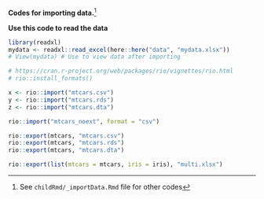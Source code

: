 
**Codes for importing data.**^[See `childRmd/_importData.Rmd` file for other codes]


**Use this code to read the data**

```r
library(readxl)
mydata <- readxl::read_excel(here::here("data", "mydata.xlsx"))
# View(mydata) # Use to view data after importing
```



```r
# https://cran.r-project.org/web/packages/rio/vignettes/rio.html
# rio::install_formats()

x <- rio::import("mtcars.csv")
y <- rio::import("mtcars.rds")
z <- rio::import("mtcars.dta")

rio::import("mtcars_noext", format = "csv")

rio::export(mtcars, "mtcars.csv")
rio::export(mtcars, "mtcars.rds")
rio::export(mtcars, "mtcars.dta")

rio::export(list(mtcars = mtcars, iris = iris), "multi.xlsx")

```


